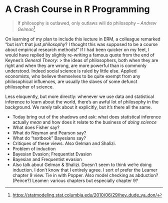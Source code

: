 # A Crash Course in R Programming {#inference}

> If philosophy is outlawed, only outlaws will do philosophy 
> -- <cite>Andrew Gelman</cite>^[<https://statmodeling.stat.columbia.edu/2010/06/29/hey_dude_ya_don/>]    

On learning of my plan to include this lecture in ERM, a colleague remarked "but isn't that just *philosophy*? I thought this was supposed to be a course about empirical research methods!"
If I had been quicker on my feet, I would have replied by slightly re-writing a famous quote from the end of Keynes's *General Theory*:
> the ideas of philosophers, both when they are right and when they are wrong, are more powerful than is commonly understood. Indeed social science is ruled by little else. Applied economists, who believe themselves to be quite exempt from any philosophical influences, are usually the slaves of some defunct philosopher of science. 

Less eloquently, but more directly: whenever we use data and statistical inference to learn about the world, there's an awful lot of philosophy in the background. 
We rarely talk about it explicitly, but it's there all the same.

- Today bring out of the shadows and ask: what does statistical inference actually *mean* and how does it relate to the business of *doing science*
- What does Fisher say?
- What do Neyman and Pearson say?
- What do "textbook" Bayesians say? 
- Critiques of these views. Also Gelman and Shalizi.
- Problem of induction
- Bayesian Evasion; Frequentist Evasion
- Bayesian and Frequentist evasion
- Also talk about Gelman & Shalizi. Doesn't seem to think we're doing induction. I don't know that I entirely agree. I sort of prefer the Leamer chapter 9 view. Tie in with Popper. Also model checking as abduction? (Peirce?) Leamer: various chapters but especially chapter 9?

